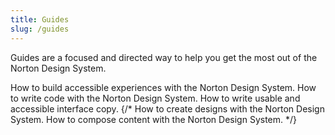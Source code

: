 ```yaml
---
title: Guides
slug: /guides
---
```



Guides are a focused and directed way to help you get the most out of the Norton Design System.

<Features basePath="/docs/guides/" columns={2}>
	<FeatureCard title='Accessibility' icon={{ d: 'M20.5 6c-2.61.7-5.67 1-8.5 1s-5.89-.3-8.5-1L3 8c1.86.5 4 .83 6 1v13h2v-6h2v6h2V9c2-.17 4.14-.5 6-1l-.5-2zM12 6c1.1 0 2-.9 2-2s-.9-2-2-2-2 .9-2 2 .9 2 2 2z' }} slug='accessibility'>
		How to build accessible experiences with the Norton Design System.
	</FeatureCard>
	<FeatureCard title='Development' icon={{ d: 'M9.4 16.6L4.8 12l4.6-4.6L8 6l-6 6 6 6 1.4-1.4zm5.2 0l4.6-4.6-4.6-4.6L16 6l6 6-6 6-1.4-1.4z' }} slug='dev'>
		How to write code with the Norton Design System.
	</FeatureCard>
	<FeatureCard title='Usable Writing Guidelines' icon={{ d: 'M14.06 9.02l.92.92L5.92 19H5v-.92l9.06-9.06M17.66 3c-.25 0-.51.1-.7.29l-1.83 1.83 3.75 3.75 1.83-1.83c.39-.39.39-1.02 0-1.41l-2.34-2.34c-.2-.2-.45-.29-.71-.29zm-3.6 3.19L3 17.25V21h3.75L17.81 9.94l-3.75-3.75z' }} slug="usable-writing-guidelines">
		How to write usable and accessible interface copy.
	</FeatureCard>
	{/* <FeatureCard title='Designer' icon='star'>
		How to create designs with the Norton Design System.
	</FeatureCard>
	<FeatureCard title='Editor' icon='star'>
		How to compose content with the Norton Design System.
	</FeatureCard> */}
</Features>
